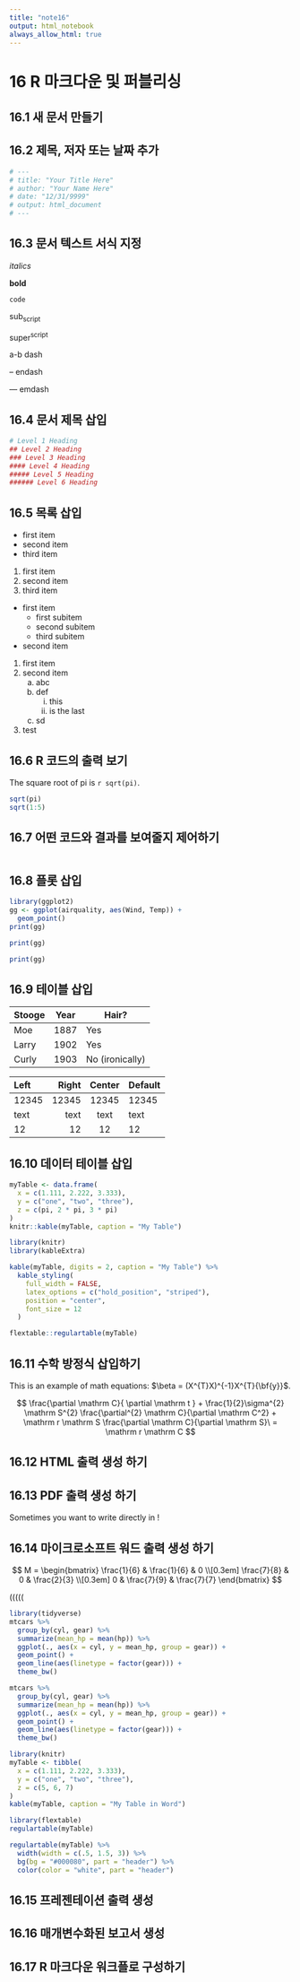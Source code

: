 ```yaml
---
title: "note16"
output: html_notebook
always_allow_html: true
---
```


# 16 R 마크다운 및 퍼블리싱

## 16.1 새 문서 만들기

## 16.2 제목, 저자 또는 날짜 추가

```r
# ---
# title: "Your Title Here"
# author: "Your Name Here"
# date: "12/31/9999"
# output: html_document
# ---
```

## 16.3 문서 텍스트 서식 지정

*italics*

**bold**

`code`

sub~script~

super^script^

a-b dash

-- endash

--- emdash

## 16.4 문서 제목 삽입

```r
# Level 1 Heading
## Level 2 Heading
### Level 3 Heading
#### Level 4 Heading
##### Level 5 Heading
###### Level 6 Heading
```

## 16.5 목록 삽입

-   first item
-   second item
-   third item

1.  first item
2.  second item
3.  third item

-   first item
    -   first subitem
    -   second subitem
    -   third subitem
-   second item

1.  first item
2.  second item
    a.  abc
    b.  def
        i.  this
        ii. is the last
    c.  sd
3.  test

## 16.6 R 코드의 출력 보기

The square root of pi is `r sqrt(pi)`.

```r
sqrt(pi)
sqrt(1:5)
```

## 16.7 어떤 코드와 결과를 보여줄지 제어하기

```r

```

## 16.8 플롯 삽입

```r
library(ggplot2)
gg <- ggplot(airquality, aes(Wind, Temp)) +
  geom_point()
print(gg)
```

```r
print(gg)
```

```r
print(gg)
```

## 16.9 테이블 삽입

| Stooge | Year | Hair?           |
|--------|------|-----------------|
| Moe    | 1887 | Yes             |
| Larry  | 1902 | Yes             |
| Curly  | 1903 | No (ironically) |

| Left  | Right | Center | Default |
|:------|------:|:------:|---------|
| 12345 | 12345 | 12345  | 12345   |
| text  |  text |  text  | text    |
| 12    |    12 |   12   | 12      |

## 16.10 데이터 테이블 삽입

```r
myTable <- data.frame(
  x = c(1.111, 2.222, 3.333),
  y = c("one", "two", "three"),
  z = c(pi, 2 * pi, 3 * pi)
)
knitr::kable(myTable, caption = "My Table")
```

```r
library(knitr)
library(kableExtra)

kable(myTable, digits = 2, caption = "My Table") %>%
  kable_styling(
    full_width = FALSE,
    latex_options = c("hold_position", "striped"),
    position = "center",
    font_size = 12
  )
```

```r
flextable::regulartable(myTable)
```

## 16.11 수학 방정식 삽입하기

This is an example of math equations: $\beta = (X^{T}X)^{-1}X^{T}{\bf{y}}$.

$$
\frac{\partial \mathrm C}{ \partial \mathrm t } + \frac{1}{2}\sigma^{2} 
      \mathrm S^{2} \frac{\partial^{2} \mathrm C}{\partial \mathrm C^2}
    + \mathrm r \mathrm S \frac{\partial \mathrm C}{\partial \mathrm S}\ =
    \mathrm r \mathrm C
$$

## 16.12 HTML 출력 생성 하기

## 16.13 PDF 출력 생성 하기

Sometimes you want to write directly in \LaTeX !

## 16.14 마이크로소프트 워드 출력 생성 하기

$$
M = \begin{bmatrix}
       \frac{1}{6} & \frac{1}{6} & 0           \\[0.3em]
       \frac{7}{8} & 0           & \frac{2}{3} \\[0.3em]
       0           & \frac{7}{9} & \frac{7}{7}
     \end{bmatrix}
$$

$( \big( \Big( \bigg( \Bigg($

```r
library(tidyverse)
mtcars %>%
  group_by(cyl, gear) %>%
  summarize(mean_hp = mean(hp)) %>%
  ggplot(., aes(x = cyl, y = mean_hp, group = gear)) +
  geom_point() +
  geom_line(aes(linetype = factor(gear))) +
  theme_bw()
```

```r
mtcars %>%
  group_by(cyl, gear) %>%
  summarize(mean_hp = mean(hp)) %>%
  ggplot(., aes(x = cyl, y = mean_hp, group = gear)) +
  geom_point() +
  geom_line(aes(linetype = factor(gear))) +
  theme_bw()
```

```r
library(knitr)
myTable <- tibble(
  x = c(1.111, 2.222, 3.333),
  y = c("one", "two", "three"),
  z = c(5, 6, 7)
)
kable(myTable, caption = "My Table in Word")
```

```r
library(flextable)
regulartable(myTable)
```

```r
regulartable(myTable) %>%
  width(width = c(.5, 1.5, 3)) %>%
  bg(bg = "#000080", part = "header") %>%
  color(color = "white", part = "header")
```

## 16.15 프레젠테이션 출력 생성

## 16.16 매개변수화된 보고서 생성

## 16.17 R 마크다운 워크플로 구성하기
